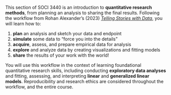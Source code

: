 This section of SOCI 3440 is an introduction to **quantitative research methods**, from planning an analysis to sharing the final results. Following the workflow from Rohan Alexander's (2023) *[Telling Stories with Data](https://tellingstorieswithdata.com)*, you will learn how to:

1. **plan** an analysis and sketch your data and endpoint 
2. **simulate** some data to "force you into the details"
3. **acquire**, assess, and prepare empirical data for analysis
4. **explore** and analyze data by creating visualizations and fitting models
5. **share** the results of your work with the world!

You will use this workflow in the context of learning foundational quantitative research skills, including conducting **exploratory data analyses** and fitting, assessing, and interpreting **linear** and **generalized linear models**. Reproducibility and research ethics are considered throughout the workflow, and the entire course.